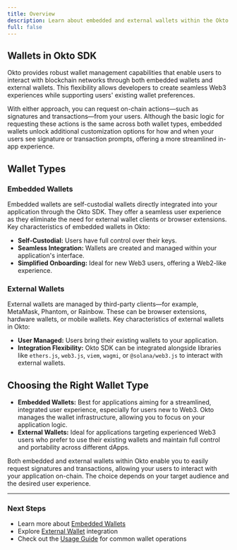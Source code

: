 ```yaml
---
title: Overview
description: Learn about embedded and external wallets within the Okto SDK ecosystem and their functionalities.
full: false
---
```


## Wallets in Okto SDK

Okto provides robust wallet management capabilities that enable users to interact with blockchain networks through both embedded wallets and external wallets. This flexibility allows developers to create seamless Web3 experiences while supporting users' existing wallet preferences.

With either approach, you can request on-chain actions—such as signatures and transactions—from your users. Although the basic logic for requesting these actions is the same across both wallet types, embedded wallets unlock additional customization options for how and when your users see signature or transaction prompts, offering a more streamlined in-app experience.

## Wallet Types

### **Embedded Wallets**

Embedded wallets are self-custodial wallets directly integrated into your application through the Okto SDK. They offer a seamless user experience as they eliminate the need for external wallet clients or browser extensions. Key characteristics of embedded wallets in Okto:

- **Self-Custodial:** Users have full control over their keys.
- **Seamless Integration:** Wallets are created and managed within your application's interface.
- **Simplified Onboarding:** Ideal for new Web3 users, offering a Web2-like experience.

### **External Wallets**

External wallets are managed by third-party clients—for example, MetaMask, Phantom, or Rainbow. These can be browser extensions, hardware wallets, or mobile wallets. Key characteristics of external wallets in Okto:

- **User Managed:** Users bring their existing wallets to your application.
- **Integration Flexibility:** Okto SDK can be integrated alongside libraries like `ethers.js`, `web3.js`, `viem`, `wagmi`, or `@solana/web3.js` to interact with external wallets.

## **Choosing the Right Wallet Type**

*   **Embedded Wallets:** Best for applications aiming for a streamlined, integrated user experience, especially for users new to Web3. Okto manages the wallet infrastructure, allowing you to focus on your application logic.
*   **External Wallets:** Ideal for applications targeting experienced Web3 users who prefer to use their existing wallets and maintain full control and portability across different dApps.

Both embedded and external wallets within Okto enable you to easily request signatures and transactions, allowing your users to interact with your application on-chain. The choice depends on your target audience and the desired user experience.

---

### Next Steps

- Learn more about [Embedded Wallets](./)
- Explore [External Wallet](./external-wallets) integration
- Check out the [Usage Guide](/docs/react-native-sdk/usage-overview) for common wallet operations

